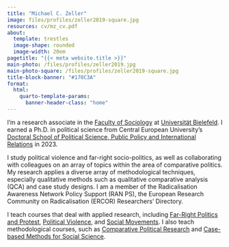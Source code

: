 ```yaml
---
title: "Michael C. Zeller"
image: files/profiles/zeller2019-square.jpg
resources: cv/mz_cv.pdf
about:
  template: trestles
  image-shape: rounded
  image-width: 20em
pagetitle: "{{< meta website.title >}}"
main-photo: /files/profiles/zeller2019.jpg
main-photo-square: /files/profiles/zeller2019-square.jpg
title-block-banner: "#170C3A"
format:
  html:
    quarto-template-params:
      banner-header-class: "home"
---
```


<!-- ::: {.grid} -->

<!-- ::: {.g-col-12 .g-col-sm-4} -->

<!-- ```{=html} -->
<!-- <div class="grid" style="--bs-columns: 5; row-gap: 0;"> -->
<!--   <div class="g-col-1 g-col-sm-0"></div> -->
<!--   <div class="g-col-3 g-col-sm-5"> -->
<!--     <picture> -->
<!--       <source media="(max-width: 576px)" srcset="{{< meta main-photo-square >}}"> -->
<!--       <source media="(min-width: 576px)" srcset="{{< meta main-photo >}}"> -->
<!--       <img class="img-fluid" src="{{< meta main-photo >}}" alt="{{< meta author-meta >}}"> -->
<!--     </picture> -->
<!--   </div> -->
<!--   <div class="g-col-1 g-col-sm-0"></div> -->
<!-- </div> -->
<!-- ``` -->

<!-- ::: -->

<!-- ::: {.g-col-12 .g-col-sm-8} -->


I'm a research associate in the [Faculty of Sociology](https://www.uni-bielefeld.de/fakultaeten/soziologie/) at [Universität Bielefeld](https://www.uni-bielefeld.de/). I earned a Ph.D. in political science from Central European University's [Doctoral School of Political Science, Public Policy and International Relations](https://dsps.ceu.edu/) in 2023.

<!-- I'm an assistant professor in [comparative politics](https://www.gsi.uni-muenchen.de/lehreinheiten/ls_vp/team/mitarbeiter/index.html) at the [Geschwister-Scholl-Institut für Politikwissenschaft (GSI)](https://www.gsi.uni-muenchen.de/index.html) at [Ludwig-Maximilians-Universität München](https://www.lmu.de/de/index.html). I earned a Ph.D. in political science from Central European University's [Doctoral School of Political Science, Public Policy and International Relations](https://dsps.ceu.edu/) in 2023. -->

I study political violence and far-right socio-politics, as well as collaborating with colleagues on an array of topics within the area of comparative politics. My research applies a diverse array of methodological techniques, especially qualitative methods such as qualitative comparative analysis (QCA) and case study designs. I am a member of the Radicalisation Awareness Network Policy Support (RAN PS), the European Research Community on Radicalisation (ERCOR) Researchers’ Directory.

I teach courses that deal with applied research, including [Far-Right Politics and Protest](https://ekvv.uni-bielefeld.de/kvv_publ/publ/vd;jsessionid=692F645CDB256F28E1E91A6A50752C91?id=373433074), [Political Violence](https://ekvv.uni-bielefeld.de/kvv_publ/publ/vd;jsessionid=6A93F6B0185A4047EC18384B618CDC49?id=316181900), and [Social Movements](). I also teach methodological courses, such as [Comparative Political Research](https://ekvv.uni-bielefeld.de/kvv_publ/publ/vd;jsessionid=6A93F6B0185A4047EC18384B618CDC49?id=316181864) and [Case-based Methods for Social Science](https://ekvv.uni-bielefeld.de/kvv_publ/publ/vd?id=373433935).

<!-- I teach courses on [program evaluation and causal inference](https://evalf22.classes.andrewheiss.com/), [statistics and data science](https://statsf18.classes.andrewheiss.com/), [data visualization](https://datavizs22.classes.andrewheiss.com/), [economics](https://econs22.classes.andrewheiss.com/), and [science communication](https://storiesf17.classes.andrewheiss.com/). I'm also a [certified RStudio instructor](https://education.rstudio.com/trainers/people/heiss+andrew/) and a [Posit Academy mentor](https://posit.co/products/enterprise/academy/) and absolutely love teaching how to use [R](https://www.r-project.org/) and [the tidyverse](https://www.tidyverse.org/). -->

<!-- ::: -->

<!-- ::: -->
